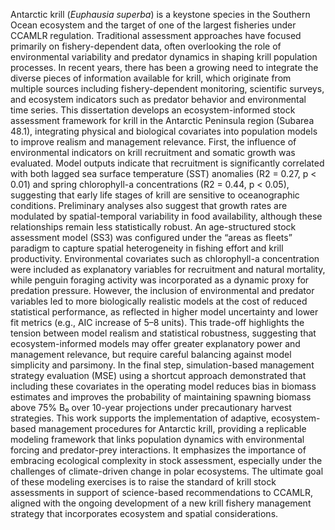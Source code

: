 Antarctic krill (*Euphausia superba*) is a keystone species in the Southern Ocean ecosystem and the target of one of the largest fisheries under CCAMLR regulation. Traditional assessment approaches have focused primarily on fishery-dependent data, often overlooking the role of environmental variability and predator dynamics in shaping krill population processes. In recent years, there has been a growing need to integrate the diverse pieces of information available for krill, which originate from multiple sources including fishery-dependent monitoring, scientific surveys, and ecosystem indicators such as predator behavior and environmental time series. This dissertation develops an ecosystem-informed stock assessment framework for krill in the Antarctic Peninsula region (Subarea 48.1), integrating physical and biological covariates into population models to improve realism and management relevance. First, the influence of environmental indicators on krill recruitment and somatic growth was evaluated. Model outputs indicate that recruitment is significantly correlated with both lagged sea surface temperature (SST) anomalies (R2 = 0.27, p < 0.01) and spring chlorophyll-a concentrations (R2 = 0.44, p < 0.05), suggesting that early life stages of krill are sensitive to oceanographic conditions. Preliminary analyses also suggest that growth rates are modulated by spatial-temporal variability in food availability, although these relationships remain less statistically robust. An age-structured stock assessment model (SS3) was configured under the "areas as fleets" paradigm to capture spatial heterogeneity in fishing effort and krill productivity. Environmental covariates such as chlorophyll-a concentration were included as explanatory variables for recruitment and natural mortality, while penguin foraging activity was incorporated as a dynamic proxy for predation pressure. However, the inclusion of environmental and predator variables led to more biologically realistic models at the cost of reduced statistical performance, as reflected in higher model uncertainty and lower fit metrics (e.g., AIC increase of 5–8 units). This trade-off highlights the tension between model realism and statistical robustness, suggesting that ecosystem-informed models may offer greater explanatory power and management relevance, but require careful balancing against model simplicity and parsimony. In the final step, simulation-based management strategy evaluation (MSE) using a shortcut approach demonstrated that including these covariates in the operating model reduces bias in biomass estimates and improves the probability of maintaining spawning biomass above 75% B₀ over 10-year projections under precautionary harvest strategies. This work supports the implementation of adaptive, ecosystem-based management procedures for Antarctic krill, providing a replicable modeling framework that links population dynamics with environmental forcing and predator-prey interactions. It emphasizes the importance of embracing ecological complexity in stock assessment, especially under the challenges of climate-driven change in polar ecosystems. The ultimate goal of these modeling exercises is to raise the standard of krill stock assessments in support of science-based recommendations to CCAMLR, aligned with the ongoing development of a new krill fishery management strategy that incorporates ecosystem and spatial considerations.
